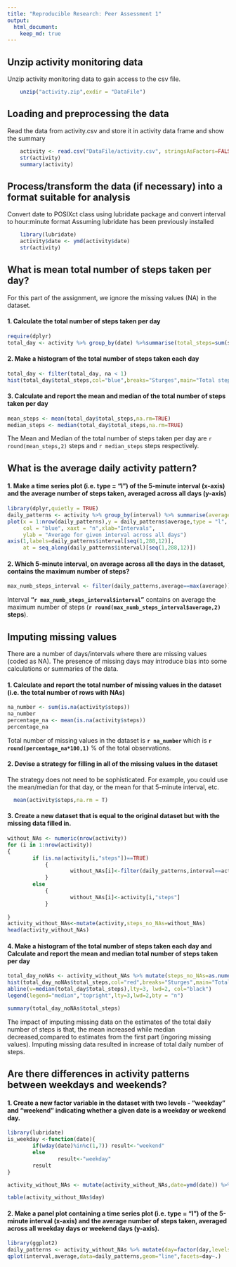 ---
title: "Reproducible Research: Peer Assessment 1"
output: 
  html_document:
    keep_md: true
---


## Unzip activity monitoring data
Unzip activity monitoring data to gain access to the csv file.
```{r unzip, cache=TRUE}
    unzip("activity.zip",exdir = "DataFile")
```

## Loading and preprocessing the data
Read the data from activity.csv and store it in activity data frame and show the summary
```{r reading, cache=TRUE}
    activity <- read.csv("DataFile/activity.csv", stringsAsFactors=FALSE)
    str(activity)
    summary(activity)
```
## Process/transform the data (if necessary) into a format suitable for analysis
Convert date to POSIXct class using lubridate package and convert interval to hour:minute format
Assuming lubridate has been previously installed
```{r date_conversion, message=FALSE}
    library(lubridate)
    activity$date <- ymd(activity$date)
    str(activity)
```

## What is mean total number of steps taken per day?
For this part of the assignment, we ignore the missing values (NA) in the dataset.

#### 1. Calculate the total number of steps taken per day
```{r daily_total,message=FALSE}
require(dplyr)
total_day <- activity %>% group_by(date) %>%summarise(total_steps=sum(steps,na.rm=TRUE),na=mean(is.na(steps))) %>% print
```
#### 2. Make a histogram of the total number of steps taken each day
```{r histogram}
total_day <- filter(total_day, na < 1)
hist(total_day$total_steps,col="blue",breaks="Sturges",main="Total steps per day",xlab="Steps Per Day")
```

#### 3. Calculate and report the mean and median of the total number of steps taken per day
```{r summary}
mean_steps <- mean(total_day$total_steps,na.rm=TRUE)
median_steps <- median(total_day$total_steps,na.rm=TRUE)
```
The Mean and Median of the total number of steps taken per day are `r round(mean_steps,2)` steps and `r median_steps` steps respectively.

## What is the average daily activity pattern?

#### 1. Make a time series plot (i.e. type = "l") of the 5-minute interval (x-axis) and the average number of steps taken, averaged across all days (y-axis)  

```{r daily, fig.width=12}
library(dplyr,quietly = TRUE)
daily_patterns <- activity %>% group_by(interval) %>% summarise(average=mean(steps,na.rm=TRUE))
plot(x = 1:nrow(daily_patterns),y = daily_patterns$average,type = "l",
     col = "blue", xaxt = "n",xlab="Intervals", 
     ylab = "Average for given interval across all days")
axis(1,labels=daily_patterns$interval[seq(1,288,12)],
     at = seq_along(daily_patterns$interval)[seq(1,288,12)])
```

#### 2. Which 5-minute interval, on average across all the days in the dataset, contains the maximum number of steps?
```{r daily2}
max_numb_steps_interval <- filter(daily_patterns,average==max(average))
```

Interval **"`r max_numb_steps_interval$interval`"** contains on average the maximum number of steps (**`r round(max_numb_steps_interval$average,2)` steps**).

## Imputing missing values
There are a number of days/intervals where there are missing values (coded as NA). The presence of missing days may introduce bias into some calculations or summaries of the data.

#### 1. Calculate and report the total number of missing values in the dataset (i.e. the total number of rows with NAs)

```{r missing}
na_number <- sum(is.na(activity$steps))
na_number
percentage_na <- mean(is.na(activity$steps))
percentage_na
```
Total number of missing values in the dataset is **`r na_number` ** which is **`r round(percentage_na*100,1)`** % of the total observations.

#### 2. Devise a strategy for filling in all of the missing values in the dataset
The strategy does not need to be sophisticated. For example, you could use the mean/median for that day, or the mean for that 5-minute interval, etc.
```{r strategy}
  mean(activity$steps,na.rm = T)
```

#### 3. Create a new dataset that is equal to the original dataset but with the missing data filled in.
```{r na_missing, cache=TRUE}
without_NAs <- numeric(nrow(activity))
for (i in 1:nrow(activity))
{
        if (is.na(activity[i,"steps"])==TRUE)
            {
                    without_NAs[i]<-filter(daily_patterns,interval==activity[i,"interval"]) %>% select(average)
            } 
        else
            {
                    without_NAs[i]<-activity[i,"steps"]
            }
                    
}
activity_without_NAs<-mutate(activity,steps_no_NAs=without_NAs)
head(activity_without_NAs)
```

#### 4. Make a histogram of the total number of steps taken each day and Calculate and report the mean and median total number of steps taken per day

```{r histogram_no_NAs}
total_day_noNAs <- activity_without_NAs %>% mutate(steps_no_NAs=as.numeric(steps_no_NAs)) %>% group_by(date) %>% summarise(total_steps=sum(steps_no_NAs))
hist(total_day_noNAs$total_steps,col="red",breaks="Sturges",main="Total steps per day",xlab="Steps per day")
abline(v=median(total_day$total_steps),lty=3, lwd=2, col="black")
legend(legend="median","topright",lty=3,lwd=2,bty = "n")
```

```{r summary_no_NAs}

summary(total_day_noNAs$total_steps)
```

The impact of imputing missing data on the estimates of the total daily number of steps is that, the mean increased while median decreased,compared to estimates from the first part (ingoring missing values). Imputing missing data resulted in increase of total daily number of steps.

## Are there differences in activity patterns between weekdays and weekends?

#### 1. Create a new factor variable in the dataset with two levels - "weekday" and "weekend" indicating whether a given date is a weekday or weekend day.
```{r weekday}
library(lubridate)
is_weekday <-function(date){
        if(wday(date)%in%c(1,7)) result<-"weekend"
        else
                result<-"weekday"
        result
}

activity_without_NAs <- mutate(activity_without_NAs,date=ymd(date)) %>% mutate(day=sapply(date,is_weekday))

table(activity_without_NAs$day)
```

#### 2. Make a panel plot containing a time series plot (i.e. type = "l") of the 5-minute interval (x-axis) and the average number of steps taken, averaged across all weekday days or weekend days (y-axis). 

```{r weekend_comparison, cache=TRUE, fig.width=10}
library(ggplot2)
daily_patterns <- activity_without_NAs %>% mutate(day=factor(day,levels=c("weekend","weekday")),steps_no_NAs=as.numeric(steps_no_NAs)) %>% group_by(interval,day) %>% summarise(average=mean(steps_no_NAs))
qplot(interval,average,data=daily_patterns,geom="line",facets=day~.)
```